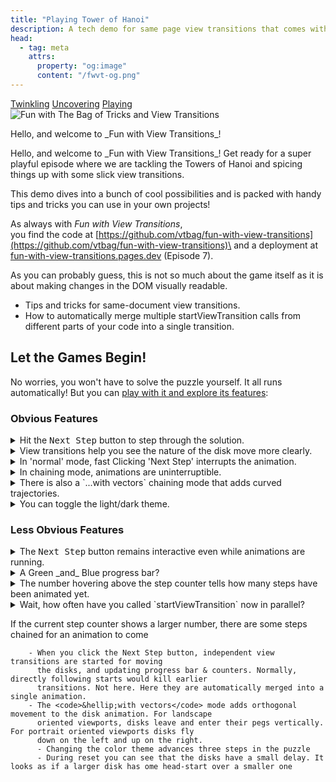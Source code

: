 ```yaml
---
title: "Playing Tower of Hanoi"
description: A tech demo for same page view transitions that comes with a load of tips and tricks as a possible inspiration for your own projects
head:
  - tag: meta
    attrs:
      property: "og:image"
      content: "/fwvt-og.png"
---
```



<style>{`
summary {font-size: 1.25rem; font-weight: 600}
`}</style>
<EpisodeNav>
  <span>
    <a href="/fwvt/twinkling/">Twinkling</a>
  </span>
  <span>
    <a href="/fwvt/uncovering/">Uncovering</a>
  </span>
  <span class="selected">
    <a href="/fwvt/playing/">Playing</a>
  </span>
</EpisodeNav>

<portal-gate to="end:head">
  <script is:inline type="speculationrules">{`
    {
      "prerender": [
        {
          "urls": ["/fwvt/uncovering/", "/fwvt/twinkling/"]
        }
      ]
    }
  `}</script>
</portal-gate>

<div id="intro">
  <Media>
    <Image src={wb} alt="Fun with The Bag of Tricks and View Transitions" />
    <p slot="caption">Hello, and welcome to _Fun with View Transitions_!</p>
  </Media>
  <div>
Hello, and welcome to _Fun with View Transitions_! Get ready for a super playful episode where we are tackling the Towers of Hanoi and spicing things up with some slick view transitions.

This demo dives into a bunch of cool possibilities and is packed with handy tips and tricks you can use in your own projects!

As always with _Fun with View Transitions_,\
you find the code at [https://github.com/vtbag/fun-with-view-transitions](https://github.com/vtbag/fun-with-view-transitions)\
and a deployment at
[fun-with-view-transitions.pages.dev](https://fun-with-view-transitions.pages.dev) (Episode 7).

</div>
</div>

As you can probably guess, this is not so much about the game itself as it is about making changes in the DOM visually readable.

- Tips and tricks for same-document view transitions.
- How to automatically merge multiple startViewTransition calls from different parts of your code into a single transition.

## Let the Games Begin!

No worries, you won't have to solve the puzzle yourself. It all runs automatically! But you can [play with it and explore its features](http://localhost:5173/episode/7/page.html):

### Obvious Features

<details>
  <summary>Hit the <kbd>Next Step</kbd> button to step through the solution.</summary>
  #### The Rules of the Game
  The goal of the puzzle is to move all the disks from the starting peg to the
  target peg. Sounds simple? Yes, but there are a few restrictions: You may only
  move the top disk of a stack, one disk at a time, and you may never place a
  larger disk on top of a smaller one.
</details>

<details>
<summary>View transitions help you see the nature of the disk move more clearly.</summary>
To see view transitions in action, choose the `normal` option from the View Transitions dropdown. This turns abrupt jumps (`none`) into smooth moves (`normal`).

Since we stay on the same page, we start a view transition by calling [`document.startViewTransition`](/basics/javascript/#startviewtransition), the method the View Transition API provides for smooth same-page updates.

#### Rendering from a Model
You might have guessed that the update function simply moves the one disk around in the DOM. But this demo takes a different approach: the entire view is created from a model. This simplifies different actions, like advancing or resetting the game. It's all just changes in the model and repainting it will update the view accordingly.

```js {7,8}
function update() {
  pegs.forEach((peg, pegIndex) => {
    stack[pegIndex].innerHTML = "";
    peg.forEach((diskSize) => {
      const disk = document.createElement("div");
      disk.className = `disk disk-${diskSize}`;
      disk.style.viewTransitionName = `disk-${diskSize}`;
      disk.style.viewTransitionClass = "disk";
      stack[pegIndex].appendChild(disk);
    });
  });
}
```

To give each disk a unique view transition name, we include its size in the name, e.g., `disk-1`, `disk-2`, and so on. We do not only assign each disk some CSS classes, but also a view transition class named `disk` to simplify styling shared across all disks.

</details>

<details>
  <summary>
    In 'normal' mode, fast Clicking 'Next Step' interrupts the animation.
  </summary>
  #### New View Transitions Interrupt Existing Ones
  The disks float away from their peg, but if you click fast, the second click
  makes them jump directly to their target peg. This is how view transitions
  work. Interrupting an ongoing view transition let the current animation jump
  to its end state. The next animation start from there.
</details>

<details>
<summary>In chaining mode, animations are uninterruptible.</summary>
When you select 'chaining' from the View Transitions dropdown, active animations are not interrupted by clicking "Next Step". Rapid clicks will combine several steps into a single animation. In such a combined animation multiple disks will move at once.

Yes, that does look like a rules violation. If it is any comfort, it is just the visualization, the model behind the scenes still plays all the moves one by one ;-)

#### Combining Multiple Updates
Automatically chaining multiple calls to `startViewTransitions()` into a single animation goes beyond what the View Transition API provides out of the box. You will need supporting JavaScript to make this work. For example, the [`mayStartViewTransition` from `@vtbag/utensil-drawer`](/tools/utensil-drawer/#maystartviewtransition) can help enable automatic chaining.

```js
const transition = mayStartViewTransition(
  { update, types },
  {
    collisionBehavior: "chaining",
    speedUpWhenChained: 1.33,
  }
);
```
The "chaining" behavior of the Bag's `mayStartViewTransition` function works like this: 
- If there is no active view transition, it starts one.
- If there is an active view transition, and *the old images have not been captured yet*, it injects the update function and types into the current view transition.  
- If this call happens during an active view transition *after the old images have been captured*, it queues the call.  All queued calls run in a combined view transitions immediately  after the current one ends. 

Also, clicking during an animation speeds it up by 33% each time.

</details>

<details>
<summary>There is also a `...with vectors` chaining mode that adds curved trajectories.</summary>
If a view transition group contains an image pair with both an old and a new image, the View Transition API creates an animation that moves the group in a straight line from the position and size of the named element in the old DOM to the position and size of the identically named element in the new DOM.


The group animation is a standard CSS animation, and you can inspect or override every aspect of it, including the generated keyframes.

While the group moves, the image pair inside it moves as well. More precisely: the entire image pair moves with the group, and the two images inside move with the pair.

Because the API does not generate animations for the image pair itself, there is no conflict with user-defined animations. This makes it simpler to leave the group animation as-is and instead animate the image pair to create combined effects.

#### Animating Image-Pairs
For example, if a group moves from left to right, you can create the illusion of a curved path by adding a vertical (y-axis) animation to its image pair, like this:

```css
::view-transition-image-pair {
  animation-name: y-push;
}
@keyframes y-push {
  50% {
    transform: translateY(-50px);
  }
}
```
If a group moves from top to bottom, you can create an arc-like effect by animating its image pair horizontally

#### Using Coordinates of the Group Animation 

Want higher arcs for longer moves? Then you need to know how far and in which direction the group travels. Imagine if CSS gave you that vector directly—from start to finish.

This is accomplished with [the Bag's `setVector` script](/tools/utensil-drawer/#morphing-vector).

In the following block, `transition` refers to the current view transition. By attaching to its `ready` promise, we calculate the vectors right after all pseudo-elements have been set up.

```js
if (mode === "vectors") {
  transition.ready.then(
    () => { setVectors([{ pattern: "disk-.", props: ["x", "y"] }], "pseudo") },
    (e) => { console.error("View transition failed:", e) }
  );
}
```

Here is the goal with the vector data: On landscape viewports, disks drop straight down onto and off of their pegs. On portrait viewports, disks fly down on the left and rise up on the right.

The lift and shift animation uses the vectors to initialize its keyframes.

```css
@keyframes lift-and-shift {
  0%, 100% { transform: translateY(0) }
  15%, 85% { transform: translateY(calc(
        -1 * min(170px, abs(var(--vtbag-vector-from-x, 0) - var(--vtbag-vector-to-x, 0)))
      ))}
}
@media (orientation: portrait) {
  @keyframes lift-and-shift {
    0%, 100% { transform: translateX(0) }
    50% { transform: translateX(calc(
      (var(--vtbag-vector-from-y, 0) - var(--vtbag-vector-to-y, 0)) / 3)
      )}}
}
```

Custom-properties will be read once when the keyframes are initiated. Later changes to their values won't
have an effect on the keyframes.

</details>

<details>
<summary>You can toggle the light/dark theme.</summary>
Of course, theme switching in this demo is also animated using view transitions. At its core, it is one of the simplest things you can do with same page view transitions:

```js
const style = document.documentElement.style;
document.startViewTransition(
  () => (style.colorScheme = style.colorScheme === "light" ? "dark" : "light")
);
```

Dive into [this example](https://events-3bg.pages.dev/jotter/same-doc/#theme-switcher) and click the green orb for some inspiration on how you could animate the old and new images of the viewport!

To make landscape-oriented displays feel a bit more dynamic, let us add two extra view transitions around the theme switch. The first lifts the disks off their pegs and shifts the board and <kbd>Reset</kbd> button lower on the page to make room. The second puts everything back in place after the theme has changed.

```js {5}
if (landscape) {
  await document.startViewTransition(makeRoom).finished;
}

await document.startViewTransition(toggleTheme).finished;

if (landscape) {
  await document.startViewTransition(restore).finished;
}
```

The key here is to await the finished promise of each transition before starting the next one. This kind of chaining works well with the View Transition API. Unlike the automatic integration of overlapping transitions, chaining consecutive transitions does not require any extra JavaScript support.

</details>

### Less Obvious Features

<details><summary>
The <kbd>Next Step</kbd> button remains interactive even while animations are running.
</summary>
Normally, view transitions block clicks during animations. But we have already seen, this demo behaves differently. After all we could cancel or chain ongoing animations. Curious how it works? Check out the [details on how to keep interactivity](/tips/interactivity/#how-to-retain-interactivity) during view transitions.

In this demo we opt-out of the default `root` pseudo-element and we make clicks go right through the `::view-transition` pseudo-element.

```css
:root {
  view-transition-name: none;
}
::view-transition {
  pointer-events: none;
}
```

Otherwise, both elements would cover the entire viewport during view transitions and block all clicks.

</details>
<details>
<summary>A Green _and_ Blue progress bar? </summary>
In chaining mode, the progress bar shows two sections: the completed steps are shown in green. The blue head shows how many view transitions have been chained. They will automatically be combined into a new transition that starts right after the current one. The HTML for the progress bar is simply two nested diffs: one for the entire bar and one for the progress within.
```html
<div class="progress-bar">
  <div id="progressFill"></div>
</div>
```
Clicking the <kbd>Next Step</kbd> button quickly increases the size of the blue head. If you are using a keyboard, focus the <kbd>Next Step</kbd> button and hold down Enter to trigger auto-repeat and boost the effect.



You might have guessed it: the larger blue bar is the new image, while the shorter green section corresponds to the old image of the `.progressfill` `<div>`.


#### New Image Obscures Old Image
In an image pair, the View Transition API places new image above the old image. So typically the longer new bar would obscure the shorter old bar. You can [use z-Index](/basics/pseudos/#reordering-pseudo-elements-using-z-index) on the old image to make the old bar visible in front of the old bar. Just to show that there is another way, this demo uses a different approach: It applies a mix-blend mode that lets both images remain visible at the same time..

    ```css
    ::view-transition-old(bar),
    ::view-transition-new(bar) {
      animation-name: none;
      mix-blend-mode: soft-light;
    }
    ```
    Here, setting `animation-name: none` switches off all default animations for the bar images. So there is no cross-fade and both, the old and the new image, are visible throughout the entire animation phase.

#### Changing Colors of Screenshots?
The bar is green. How comes that its new image is blue?
After all it is a bitmap image and we know that [we can not change the content](/basics/pseudos/#old-and-new-image-pseudos) of the pseudo-elements!?

    Almost right. We can not change the content of `::view-transition-old` images. But the `::view-transition-new` images are life, replaced images of their underlying DOM-elements.

    So, yes, we can't paint the `::view-transition-new(bar)` blue during a view transition, but we can switch the color of the `#progressFill` `div` to blue.

    The following code block provides additional details, particularly the process of switching the background color first to blue and then back to green. We set the background to blue within the update callback, i.e. after capturing the old snapshots but before capturing the new images. Then, we revert it to green once all view transition animations have completed.

    ```js
    document.startViewTransition(() => {
        progressFill.style.width = `${(current / total) * 100}%`;
        progressFill.style.backgroundColor = `hsl(212, 60.20%, 54.70%)`;
      }
    ).finished.then(
      () => (progressFill.style.backgroundColor = `hsl(115, 74.50%, 41.60%)`)
    );
    ```
  The overall result is that the new image appears blue, while the old image remains green. After the view transition, the progress bar returns to its usual green color.
</details>

<details>
<summary>The number hovering above the  step counter tells how many steps have been animated yet.</summary>
It's very similar to the progress bar, both in what it does and how it works. The number that slides up and hovers above the counter is the immutable old image while the new image mirrors the underlying counter that changes with each click.

What makes this one special is that it uses a simple CSS transition, not a CSS animation. The effect does not rely on any keyframes:

```css
:active-view-transition-type(chaining) {
  &::view-transition-new(step) {
    animation-name: none;
    height: 100%;
    width: auto;
  }
  &::view-transition-old(step) {
    animation-name: none;
    height: 100%;
    width: auto;
    opacity: 0.66;
    transform: translateY(-1rem);
    transition: transform 0.5s;
  }
}
```

As with the progress bar, setting `animation-name` to `none` ensures that both the old and the new image are visible throughout the entire view transition. As soon as the `::view-transition-old(step)` element is placed into the view transition layer, the transition activates, causing it to begin sliding upward for 0.5 seconds.

The `height: 100%; width: auto;` is an old acquaintance we already know from the [Trip to the Text Morphology Clinic](/fwvt/healing/#fixing-the-morph-animation-for-same-texts). It ensures that aspect-ratio change due to added digits doesn't distort the images.

</details>

<details>
<summary>Wait, how often have you called `startViewTransition` now in parallel?</summary>
Let's count: a) rendering the disks on their pegs b) updating progress bar and counter c) showing the success message with the last move d) changing the theme[^egg]. So that makes four.

[^egg]: Set the mode to `chaining` and changing the theme will automatically click the <kbd>Next Step</kbd> button 3 tines.

Yes, that is a problem, as repeated calls to `startViewTransition()` cancel the ones made before.
We already saw that in chaining mode, steps happening during an animation will be queued.

</details>

If the current step counter shows a larger number, there are some steps chained for an
animation to come

        - When you click the Next Step button, independent view transitions are started for moving
          the disks, and updating progress bar & counters. Normally, directly following starts would kill earlier
          transitions. Not here. Here they are automatically merged into a single animation.
        - The <code>&hellip;with vectors</code> mode adds orthogonal movement to the disk animation. For landscape
          oriented viewports, disks leave and enter their pegs vertically. For portrait oriented viewports disks fly
          down on the left and up on the right.
          - Changing the color theme advances three steps in the puzzle
          - During reset you can see that the disks have a small delay. It looks as if a larger disk has ome head-start over a smaller one

<style>{`
main details {
  border-left: 0pt !important;
}
main details::details-content {
  transform: translateX(30px)
}
main summary {
  margin-bottom: 0!important;
}
`}</style>
